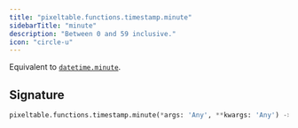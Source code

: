 ```yaml
---
title: "pixeltable.functions.timestamp.minute"
sidebarTitle: "minute"
description: "Between 0 and 59 inclusive."
icon: "circle-u"
---
```

Equivalent to [`datetime.minute`](https://docs.python.org/3/library/datetime.html#datetime.datetime.minute).


## Signature

```python
pixeltable.functions.timestamp.minute(*args: 'Any', **kwargs: 'Any') -> "'exprs.FunctionCall'"
```

